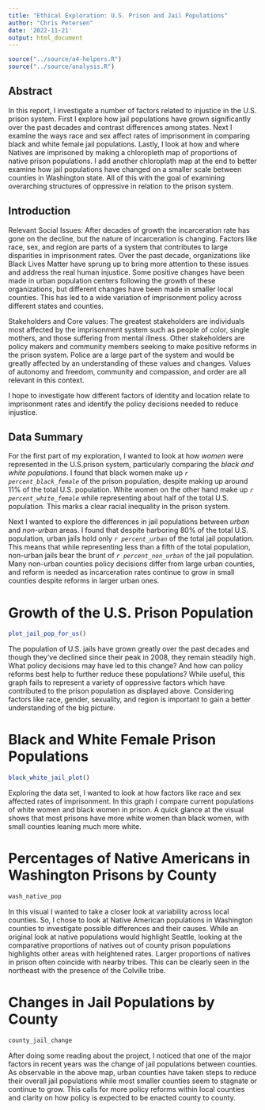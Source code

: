 ```yaml
---
title: "Ethical Exploration: U.S. Prison and Jail Populations"
author: "Chris Petersen"
date: '2022-11-21'
output: html_document
---
```


```r
source("../source/a4-helpers.R")
source("../source/analysis.R")
```

## Abstract 
In this report, I investigate a number of factors related to injustice in the U.S. prison system. First I explore how jail populations have grown significantly over the past decades and contrast differences among states. Next I examine the ways race and sex affect rates of imprisonment in comparing black and white female jail populations. Lastly, I look at how and where Natives are imprisoned by making a chloropleth map of  proportions of native prison populations. I add another chloroplath map at the end to better examine how jail populations have changed on a smaller scale between counties in Washington state. All of this with the goal of examining overarching structures of oppressive in relation to the prison system.

## Introduction 

Relevant Social Issues:
After decades of growth the incarceration rate has gone on the decline, but the nature of incarceration is changing. Factors like race, sex, and region are parts of a system that contributes to large disparities in imprisonment rates. Over the past decade, organizations like Black Lives Matter have sprung up to bring more attention to these issues and address the real human injustice. Some positive changes have been made in urban population centers following the growth of these organizations, but different changes have been made in smaller local counties. This has led to a wide variation of imprisonment policy across different states and counties.

Stakeholders and Core values:
The greatest stakeholders are individuals most affected by the imprisonment system such as people of color, single mothers, and those suffering from mental illness. Other stakeholders are policy makers and community members seeking to make positive reforms in the prison system. Police are a large part of the system and would be greatly affected by an understanding of these values and changes. Values of autonomy and freedom, community and compassion, and  order are all relevant in this context.

I hope to investigate how different factors of identity and location relate to imprisonment rates and identify the policy decisions needed to reduce injustice.

## Data Summary 
For the first part of my exploration, I wanted to look at how *women* were represented in the U.S.prison system, particularly comparing the *black and white populations*. I found that black women make up _*`r percent_black_female`*_ of the prison population, despite making up around 11% of the total U.S. population. White women on the other hand make up _*`r percent_white_female`*_ while representing about half of the total U.S. population. This marks a clear racial inequality in the prison system.

Next I wanted to explore the differences in jail populations between *urban* and *non-urban* areas. I found that despite harboring 80% of the total U.S. population, urban jails hold only _*`r percent_urban`*_ of the total jail population. This means that while representing less than a fifth of the total population, non-urban jails bear the brunt of _*`r percent_non_urban`*_ of the jail population. Many non-urban counties policy decisions differ from large urban counties, and reform is needed as incarceration rates continue to grow in small counties despite reforms in larger urban ones.

# Growth of the U.S. Prison Population

```r
plot_jail_pop_for_us()
```

The population of U.S. jails have grown greatly over the past decades and though they've declined since their peak in 2008, they remain steadily high. What policy decisions may have led to this change? And how can policy reforms best help to further reduce these populations? While useful, this graph fails to represent a variety of oppressive factors which have contributed to the prison population as displayed above. Considering factors like race, gender, sexuality, and region is important to gain a better understanding of the big picture.

# Black and White Female Prison Populations

```r
black_white_jail_plot()
```

Exploring the data set, I wanted to look at how factors like race and sex affected rates of imprisonment. In this graph I compare current populations of white women and black women in prison. A quick glance at the visual shows that most prisons have more white women than black women, with small counties leaning much more white.

# Percentages of Native Americans in Washington Prisons by County

```r
wash_native_pop
```

In this visual I wanted to take a closer look at variability across local counties. So, I chose to look at Native American populations in Washington counties to investigate possible differences and their causes. While an original look at native populations would highlight Seattle, looking at the comparative proportions of natives out of county prison populations highlights other areas with heightened rates. Larger proportions of natives in prison often coincide with nearby tribes. This can be clearly seen in the northeast with the presence of the Colville tribe.

# Changes in Jail Populations by County

```r
county_jail_change
```

After doing some reading about the project, I noticed that one of the major factors in recent years was the change of jail populations between counties. As observable in the above map, urban counties have taken steps to reduce their overall jail populations while most smaller counties seem to stagnate or continue to grow. This calls for more policy reforms within local counties and clarity on how policy is expected to be enacted county to county.